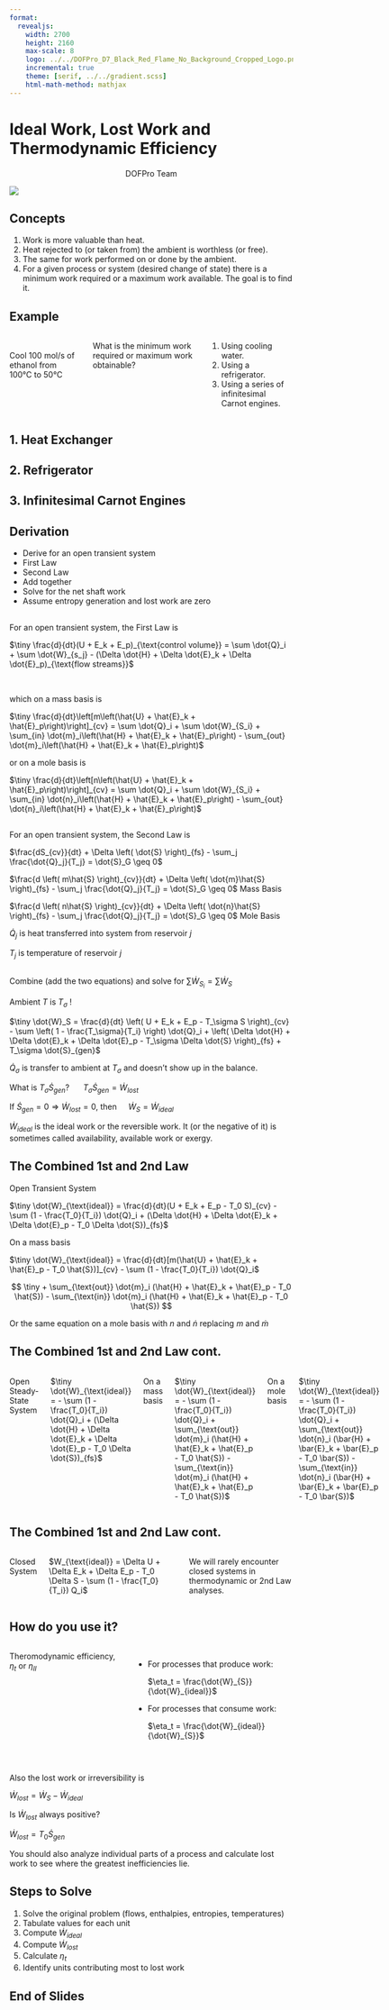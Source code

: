 ```yaml
---
format:
  revealjs:
    width: 2700
    height: 2160
    max-scale: 8
    logo: ../../DOFPro_D7_Black_Red_Flame_No_Background_Cropped_Logo.png
    incremental: true
    theme: [serif, ../../gradient.scss]
    html-math-method: mathjax
---
```


# Ideal Work, Lost Work and<br/>Thermodynamic Efficiency</br>{.bigbold75}

::: {style="text-align: center;"}
DOFPro Team
:::

![](../../DOFPro_D7_Black_Red_Flame_No_Background_Cropped.png){.absolute left="22%" top="-65%"}

## Concepts

1. Work is more valuable than heat.
2. Heat rejected to (or taken from) the ambient is worthless (or
free).
3. The same for work performed on or done by the ambient.
4. For a given process or system (desired change of state) there
is a minimum work required or a maximum work available.
The goal is to find it.



## Example

::::{.columns}

:::{.fragment}
<br/>
Cool 100 mol/s of ethanol from 100°C to 50°C
:::

:::{.fragment}
What is the minimum work required or maximum work
obtainable?

:::
1. Using cooling water.
2. Using a refrigerator.
3. Using a series of infinitesimal Carnot engines.

::::


## 1. Heat Exchanger

\begin{align*}
\dot{m}\Delta H &= \dot{Q} + W_s = 0 \\
\dot{Q} &= 0 \\
W_s &= 0
\end{align*}




## 2. Refrigerator

## 3. Infinitesimal Carnot Engines
\begin{align*}
\dot{W}_\text{total} &= \dot{m}[Q - T_\sigma \Delta S] \\
&= 100(-6722.36 - 300(-19.2917)) \\
&= -93.49 \text{ kJ/s} = W_\text{max}
\end{align*}





## Derivation
* Derive for an open transient system
* First Law
* Second Law
* Add together
* Solve for the net shaft work
* Assume entropy generation and lost work are zero

##


For an open transient system, the First Law is

:::{.fragment}
$\tiny \frac{d}{dt}(U + E_k + E_p)_{\text{control volume}} = \sum \dot{Q}_i + \sum \dot{W}_{s_j} - (\Delta \dot{H} + \Delta \dot{E}_k + \Delta \dot{E}_p)_{\text{flow streams}}$
:::
<br/>

:::{.fragment}

which on a mass basis is

:::
:::{.fragment}

$\tiny \frac{d}{dt}\left[m\left(\hat{U} + \hat{E}_k + \hat{E}_p\right)\right]_{cv} = \sum \dot{Q}_i + \sum \dot{W}_{S_i} + \sum_{in} \dot{m}_i\left(\hat{H} + \hat{E}_k + \hat{E}_p\right) - \sum_{out} \dot{m}_i\left(\hat{H} + \hat{E}_k + \hat{E}_p\right)$
<br/>
:::
:::{.fragment}

or on a mole basis is
:::
:::{.fragment}

$\tiny \frac{d}{dt}\left[n\left(\hat{U} + \hat{E}_k + \hat{E}_p\right)\right]_{cv} = \sum \dot{Q}_i + \sum \dot{W}_{S_i} + \sum_{in} \dot{n}_i\left(\hat{H} + \hat{E}_k + \hat{E}_p\right) - \sum_{out} \dot{n}_i\left(\hat{H} + \hat{E}_k + \hat{E}_p\right)$
:::

## 
:::{.fragment}
For an open transient system, the Second Law is
:::

:::{.fragment}

$\frac{dS_{cv}}{dt} + \Delta \left( \dot{S} \right)_{fs} - \sum_j \frac{\dot{Q}_j}{T_j} = \dot{S}_G \geq 0$
:::

:::{.fragment}

$\frac{d \left( m\hat{S} \right)_{cv}}{dt} + \Delta \left( \dot{m}\hat{S} \right)_{fs} - \sum_j \frac{\dot{Q}_j}{T_j} = \dot{S}_G \geq 0$ \quad Mass Basis
:::


:::{.fragment}
$\frac{d \left( n\hat{S} \right)_{cv}}{dt} + \Delta \left( \dot{n}\hat{S} \right)_{fs} - \sum_j \frac{\dot{Q}_j}{T_j} = \dot{S}_G \geq 0$ \quad Mole Basis


:::
:::{.fragment}
$\dot{Q}_j$ is heat transferred into system from reservoir $j$
:::

:::{.fragment}
$T_j$ is temperature of reservoir $j$

:::


##

:::{.fragment}
Combine (add the two equations) and solve for $\sum \dot{W}_{S_i} = \sum \dot{W}_S$
:::

:::{.fragment}
Ambient $T$ is $T_\sigma$ !

:::

:::{.fragment}

$\tiny \dot{W}_S = \frac{d}{dt} \left( U + E_k + E_p - T_\sigma S \right)_{cv} - \sum \left( 1 - \frac{T_\sigma}{T_i} \right) \dot{Q}_i + \left( \Delta \dot{H} + \Delta \dot{E}_k + \Delta \dot{E}_p - T_\sigma \Delta \dot{S} \right)_{fs} + T_\sigma \dot{S}_{gen}$

:::
:::{.fragment}
$\dot{Q}_\sigma$ is transfer to ambient at $T_\sigma$ and doesn’t show up in the balance.
:::

:::{.fragment}
What is $T_\sigma \dot{S}_{gen}$?  $\quad$ $T_\sigma \dot{S}_{gen} = \dot{W}_{lost}$      
:::

:::{.fragment}
If $\dot{S}_{gen} = 0 \Rightarrow \dot{W}_{lost} = 0$, then $\quad \dot{W}_{S} = \dot{W}_{ideal}$

:::

:::{.fragment}

$\dot{W}_{ideal}$ is the ideal work or the reversible work. It (or the
negative of it) is sometimes called availability, available work or exergy.
:::


## The Combined 1st and 2nd Law
:::{.fragment}
Open Transient System
:::

:::{.fragment}
$\tiny \dot{W}_{\text{ideal}} = \frac{d}{dt}(U + E_k + E_p - T_0 S)_{cv} - \sum (1 - \frac{T_0}{T_i}) \dot{Q}_i + (\Delta \dot{H} + \Delta \dot{E}_k + \Delta \dot{E}_p - T_0 \Delta \dot{S})_{fs}$
:::

:::{.fragment}
On a mass basis
:::
:::{.fragment}
$\tiny \dot{W}_{\text{ideal}} = \frac{d}{dt}[m(\hat{U} + \hat{E}_k + \hat{E}_p - T_0 \hat{S})]_{cv} - \sum (1 - \frac{T_0}{T_i}) \dot{Q}_i$
:::
:::{.fragment}
$$ 
\tiny + \sum_{\text{out}} \dot{m}_i (\hat{H} + \hat{E}_k + \hat{E}_p - T_0 \hat{S}) - \sum_{\text{in}} \dot{m}_i (\hat{H} + \hat{E}_k + \hat{E}_p - T_0 \hat{S})
$$
:::
:::{.fragment}
Or the same equation on a mole basis with $n$ and $\dot{n}$ replacing $m$ and $\dot{m}$
:::

## The Combined 1st and 2nd Law cont.
::::{.columns}

:::{.fragment}
Open Steady-State System
:::
:::{.fragment}

$\tiny \dot{W}_{\text{ideal}} = - \sum (1 - \frac{T_0}{T_i}) \dot{Q}_i + (\Delta \dot{H} + \Delta \dot{E}_k + \Delta \dot{E}_p - T_0 \Delta \dot{S})_{fs}$
:::
:::{.fragment}

On a mass basis
:::
:::{.fragment}
$\tiny \dot{W}_{\text{ideal}} = - \sum (1 - \frac{T_0}{T_i}) \dot{Q}_i + \sum_{\text{out}} \dot{m}_i (\hat{H} + \hat{E}_k + \hat{E}_p - T_0 \hat{S}) - \sum_{\text{in}} \dot{m}_i (\hat{H} + \hat{E}_k + \hat{E}_p - T_0 \hat{S})$
:::

:::{.fragment}
On a mole basis
:::

:::{.fragment}
$\tiny \dot{W}_{\text{ideal}} = - \sum (1 - \frac{T_0}{T_i}) \dot{Q}_i + \sum_{\text{out}} \dot{n}_i (\bar{H} + \bar{E}_k + \bar{E}_p - T_0 \bar{S}) - \sum_{\text{in}} \dot{n}_i (\bar{H} + \bar{E}_k + \bar{E}_p - T_0 \bar{S})$
:::
::::
## The Combined 1st and 2nd Law cont.
::::{.columns}

:::{.fragment}
Closed System
:::

:::{.fragment}
$W_{\text{ideal}} = \Delta U + \Delta E_k + \Delta E_p - T_0 \Delta S - \sum (1 - \frac{T_0}{T_i}) Q_i$
:::
:::{.fragment}
We will rarely encounter closed systems in thermodynamic
or 2nd Law analyses.
:::
::::

## How do you use it?

::::{.columns}
:::{.fragment}
Theromodynamic efficiency, $\eta_t$  or $\eta_{II}$
:::

- For processes that produce work:  


  $\eta_t = \frac{\dot{W}_{S}}{\dot{W}_{ideal}}$

- For processes that consume work:  

  $\eta_t = \frac{\dot{W}_{ideal}}{\dot{W}_{S}}$

::::



## 
:::{.fragment}
Also the lost work or irreversibility is
:::
:::{.fragment}
$\dot{W}_{lost} = \dot{W}_{S} - \dot{W}_{ideal}$
:::

:::{.fragment}
Is $\dot{W}_{lost}$ always positive?
:::
:::{.fragment}
$\dot{W}_{lost} = T_0 \dot{S}_{gen}$
:::
:::{.fragment}
You should also analyze individual parts of a process and
calculate lost work to see where the greatest inefficiencies lie.
:::
## Steps to Solve

1. Solve the original problem (flows, enthalpies, entropies, temperatures)  
2. Tabulate values for each unit  
3. Compute $\dot{W}_{ideal}$  
4. Compute $\dot{W}_{lost}$  
5. Calculate $\eta_t$  
6. Identify units contributing most to lost work


## End of Slides